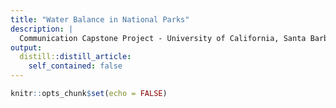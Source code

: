 ```yaml
---
title: "Water Balance in National Parks"
description: |
  Communication Capstone Project - University of California, Santa Barbara
output:
  distill::distill_article:
    self_contained: false
---
```



```r
knitr::opts_chunk$set(echo = FALSE)
```



